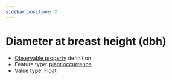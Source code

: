```yaml
---
sidebar_position: 2
---
```



# Diameter at breast height (dbh)

- [Observable property](/viewers/dawe-vocabs?uri=https://linked.data.gov.au/def/nrm/6e1c8b97-3655-4a22-9647-02f2c756e789) definition
- Feature type: [plant occurrence](http://linked.data.gov.au/def/tern-cv/b311c0d3-4a1a-4932-a39c-f5cdc1afa611)
- Value type: [Float](https://w3id.org/tern/ontologies/tern/Float)

<Example
  protocolModule="targeted-survey-flora-protocol-observation"
  observableProperty="https://linked.data.gov.au/def/nrm/6e1c8b97-3655-4a22-9647-02f2c756e789"
/>
